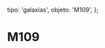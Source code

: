 
  tipo: 'galaxias',
  objeto: 'M109',
};

# M109

<Imagen
  src="registro/m109_20180511_m109.png"
  fecha="20180511"
  desc="New 360mm 2730mm focal"
/>